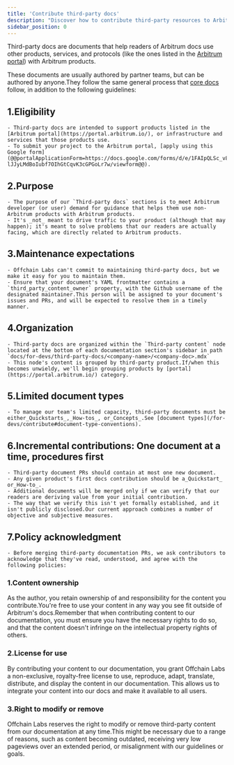 ```yaml
---
title: 'Contribute third-party docs'
description: "Discover how to contribute third-party resources to Arbitrum's documentation.Share your expertise and help expand the largest Ethereum Layer 2 developer ecosystem."
sidebar_position: 0
---
```


Third-party docs are documents that help readers of Arbitrum docs use other products, services, and protocols (like the ones listed in the [Arbitrum portal](https://portal.arbitrum.io/)) with Arbitrum products.

These documents are usually authored by partner teams, but can be authored by anyone.They follow the same general process that [core docs](/for-devs/contribute#add-a-new-core-document) follow, in addition to the following guidelines:

## 1.Eligibility

    - Third-party docs are intended to support products listed in the [Arbitrum portal](https://portal.arbitrum.io/), or infrastructure and services that those products use.
    - To submit your project to the Arbitrum portal, [apply using this Google form](@@portalApplicationForm=https://docs.google.com/forms/d/e/1FAIpQLSc_v8j7sc4ffE6U-lJJyLMdBoIubf7OIhGtCqvK3cGPGoLr7w/viewform@@).

## 2.Purpose

    - The purpose of our `Third-party docs` sections is to_meet Arbitrum developer (or user) demand for guidance that helps them use non-Arbitrum products with Arbitrum products.
    - It's _not_ meant to drive traffic to your product (although that may happen); it's meant to solve problems that our readers are actually facing, which are directly related to Arbitrum products.

## 3.Maintenance expectations

    - Offchain Labs can't commit to maintaining third-party docs, but we make it easy for you to maintain them.
    - Ensure that your document's YAML frontmatter contains a `third_party_content_owner` property, with the Github username of the designated maintainer.This person will be assigned to your document's issues and PRs, and will be expected to resolve them in a timely manner.

## 4.Organization

    - Third-party docs are organized within the `Third-party content` node located at the bottom of each documentation section's sidebar in path `docs/for-devs/third-party-docs/<company-name>/<company-doc>.mdx`
    - This node's content is grouped by third-party product.If/when this becomes unwieldy, we'll begin grouping products by [portal](https://portal.arbitrum.io/) category.

## 5.Limited document types

    - To manage our team's limited capacity, third-party documents must be either_Quickstarts_,_How-tos_, or_Concepts_.See [document types](/for-devs/contribute#document-type-conventions).

## 6.Incremental contributions: One document at a time, procedures first

    - Third-party document PRs should contain at most one new document.
    - Any given product's first docs contribution should be a_Quickstart_ or_How-to_.
    - Additional documents will be merged only if we can verify that our readers are deriving value from your initial contribution.
    - The way that we verify this isn't yet formally established, and it isn't publicly disclosed.Our current approach combines a number of objective and subjective measures.

## 7.Policy acknowledgment

    - Before merging third-party documentation PRs, we ask contributors to acknowledge that they've read, understood, and agree with the following policies:

### 1.Content ownership

As the author, you retain ownership of and responsibility for the content you contribute.You're free to use your content in any way you see fit outside of Arbitrum's docs.Remember that when contributing content to our documentation, you must ensure you have the necessary rights to do so, and that the content doesn't infringe on the intellectual property rights of others.

### 2.License for use

By contributing your content to our documentation, you grant Offchain Labs a non-exclusive, royalty-free license to use, reproduce, adapt, translate, distribute, and display the content in our documentation. This allows us to integrate your content into our docs and make it available to all users.

### 3.Right to modify or remove

Offchain Labs reserves the right to modify or remove third-party content from our documentation at any time.This might be necessary due to a range of reasons, such as content becoming outdated, receiving very low pageviews over an extended period, or misalignment with our guidelines or goals.
